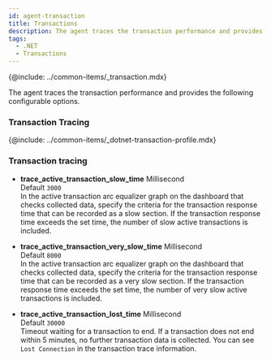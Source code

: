 ```yaml
---
id: agent-transaction
title: Transactions
description: The agent traces the transaction performance and provides the following configurable options.
tags:
  - .NET
  - Transactions
---
```


{@include: ../common-items/_transaction.mdx}

The agent traces the transaction performance and provides the following configurable options.

### Transaction Tracing

{@include: ../common-items/_dotnet-transaction-profile.mdx}

### Transaction tracing

-   **trace_active_transaction_slow_time** <span class='type'>Millisecond</span><br/> Default `3000`<br/>
    In the active transaction arc equalizer graph on the dashboard that checks collected data, specify the criteria for the transaction response time that can be recorded as a slow section. If the transaction response time exceeds the set time, the number of slow active transactions is included.

-   **trace_active_transaction_very_slow_time** <span class='type'>Millisecond</span><br/> Default `8000`<br/>
    In the active transaction arc equalizer graph on the dashboard that checks collected data, specify the criteria for the transaction response time that can be recorded as a very slow section. If the transaction response time exceeds the set time, the number of very slow active transactions is included.

-   **trace_active_transaction_lost_time** <span class='type'>Millisecond</span><br/>Default `30000`<br/>
    Timeout waiting for a transaction to end. If a transaction does not end within 5 minutes, no further transaction data is collected. You can see `Lost Connection` in the transaction trace information.

<!-- 

### 멀티 트랜잭션 추적

**mtrace_spec** <span class='type'>String</span><br/>
기본값: `v1`<br/>현재 인스턴스의 애플리케이션 버전을 설정합니다. 임의의 문자열을 입력할 수 있습니다. 이 데이터는 호출 통계를 위해 이용합니다.

:::note
{@include: ../common-items/_donet-iis-restart.mdx}
:::

-->
